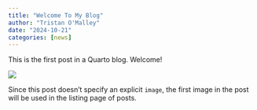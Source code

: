 ```yaml
---
title: "Welcome To My Blog"
author: "Tristan O'Malley"
date: "2024-10-21"
categories: [news]
---
```


This is the first post in a Quarto blog. Welcome!

![](thumbnail.jpg)

Since this post doesn't specify an explicit `image`, the first image in the post will be used in the listing page of posts.
